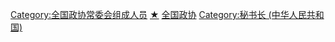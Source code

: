 {{Catmore|中国人民政治协商会议全国委员会秘书长}}

[[Category:全国政协常委会组成人员|Category:全国政协常委会组成人员]]
[[Category:全国政协办公厅|★]]
[[Category:省部级正职|全国政协]]
[[Category:秘书长_(中华人民共和国)|Category:秘书长 (中华人民共和国)]]